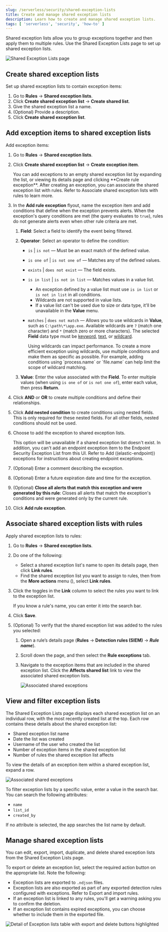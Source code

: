 ```yaml
---
slug: /serverless/security/shared-exception-lists
title: Create and manage shared exception lists
description: Learn how to create and manage shared exception lists. 
tags: [ 'serverless', 'security', 'how-to' ]
---
```


<div id="shared-exception-lists"></div>

Shared exception lists allow you to group exceptions together and then apply them to multiple rules. Use the Shared Exception Lists page to set up shared exception lists.  

![Shared Exception Lists page](../images/shared-exception-lists/-detections-rule-exceptions-page.png)

<div id="create-shared-exception-list"></div>

## Create shared exception lists

Set up shared exception lists to contain exception items:

1. Go to **Rules** → **Shared exception lists**.
1. Click **Create shared exception list** → **Create shared list**. 
1. Give the shared exception list a name. 
1. (Optional) Provide a description. 
1. Click **Create shared exception list**.

<div id="add-exception-items"></div>

## Add exception items to shared exception lists

Add exception items:

1. Go to **Rules** → **Shared exception lists**.
1. Click **Create shared exception list** → **Create exception item**. 

   <DocCallOut title="Tip">
   You can add exceptions to an empty shared exception list by expanding the list, or viewing its details page and clicking **Create rule exception**. After creating an exception, you can associate the shared exception list with rules. Refer to <DocLink slug="/serverless/security/shared-exception-lists" section="associate-shared-exception-lists-with-rules">Associate shared exception lists with rules</DocLink> to learn more.
   </DocCallOut>

1. In the **Add rule exception** flyout, name the exception item and add conditions that define when the exception prevents alerts. When the exception's query conditions are met (the query evaluates to `true`), rules do not generate alerts even when other rule criteria are met.
      1. **Field**: Select a field to identify the event being filtered.

      1. **Operator**: Select an operator to define the condition:
         * `is` | `is not` — Must be an exact match of the defined value.
         * `is one of` | `is not one of` — Matches any of the defined values.
         * `exists` | `does not exist` — The field exists.
         * `is in list` | `is not in list` — Matches values in a value list.

           <DocCallOut title="Note">

           * An exception defined by a value list must use `is in list` or `is not in list` in all conditions.
           * Wildcards are not supported in value lists.
           * If a value list can't be used due to <DocLink slug="/serverless/security/value-lists-exceptions" section="create-value-lists">size or data type</DocLink>, it'll be unavailable in the **Value** menu.

           </DocCallOut>

         * `matches` | `does not match` — Allows you to use wildcards in **Value**, such as `C:\path\*\app.exe`. Available wildcards are `?` (match one character) and `*` (match zero or more characters). The selected **Field** data type must be [keyword](((ref))/keyword.html#keyword-field-type), [text](((ref))/text.html#text-field-type), or [wildcard](((ref))/keyword.html#wildcard-field-type).

             <DocCallOut title="Important" color="warning">
             Using wildcards can impact performance. To create a more efficient exception using wildcards, use multiple conditions and make them as specific as possible. For example, adding conditions using `process.name` or `file.name` can help limit the scope of wildcard matching.
             </DocCallOut>

      1. **Value**: Enter the value associated with the **Field**. To enter multiple values (when using `is one of` or `is not one of`), enter each value, then press **Return**.

1. Click **AND** or **OR** to create multiple conditions and define their relationships.

1. Click **Add nested condition** to create conditions using nested fields. This is only required for
    <DocLink slug="/serverless/security/add-exceptions" section="nested-field-list">these nested fields</DocLink>. For all other fields, nested conditions should not be used.

1. Choose to add the exception to shared exception lists. 

    <DocCallOut title="Note">
    This option will be unavailable if a shared exception list doesn't exist. In addition, you can't add an endpoint exception item to the Endpoint Security Exception List from this UI. Refer to <DocLink slug="/serverless/security/add-exceptions" section="add-((elastic-endpoint))-exceptions">Add ((elastic-endpoint)) exceptions</DocLink> for instructions about creating endpoint exceptions. 
    </DocCallOut>

1. (Optional) Enter a comment describing the exception.
1. (Optional) Enter a future expiration date and time for the exception. 
1. (Optional) **Close all alerts that match this exception and were generated by this rule**:
    Closes all alerts that match the exception's conditions and were generated only by the current rule.

1. Click **Add rule exception**.

<div id="link-shared-exception-lists"></div>

## Associate shared exception lists with rules

Apply shared exception lists to rules:

1. Go to **Rules** → **Shared exception lists**.
1. Do one of the following:
    * Select a shared exception list's name to open its details page, then click **Link rules**. 
    * Find the shared exception list you want to assign to rules, then from the **More actions** menu (<DocIcon type="boxesHorizontal" title="Actions menu" size="m" />), select **Link rules**.
1. Click the toggles in the **Link** column to select the rules you want to link to the exception list.

    <DocCallOut title="Tip">
    If you know a rule's name, you can enter it into the search bar.
    </DocCallOut>

1. Click **Save**. 
1. (Optional) To verify that the shared exception list was added to the rules you selected:

    1. Open a rule’s details page (**Rules** → **Detection rules (SIEM)** → **_Rule name_**).
    1. Scroll down the page, and then select the **Rule exceptions** tab. 
    1. Navigate to the exception items that are included in the shared exception list. Click the **Affects shared list** link to view the associated shared exception lists.

        ![Associated shared exceptions](../images/shared-exception-lists/-detections-associated-shared-exception-list.png)

<div id="view-shared-exception-lists"></div>

## View and filter exception lists 

The Shared Exception Lists page displays each shared exception list on an individual row, with the most recently created list at the top. Each row contains these details about the shared exception list:

* Shared exception list name
* Date the list was created
* Username of the user who created the list
* Number of exception items in the shared exception list
* Number of rules the shared exception list affects

To view the details of an exception item within a shared exception list, expand a row.

![Associated shared exceptions](../images/shared-exception-lists/-detections-view-filter-shared-exception.png)

To filter exception lists by a specific value, enter a value in the search bar. You can search the following attributes:

* `name`
* `list_id`
* `created_by`

If no attribute is selected, the app searches the list name by default.

<div id="manage-exception-lists"></div>

## Manage shared exception lists

You can edit, export, import, duplicate, and delete shared exception lists from the Shared Exception Lists page.  

To export or delete an exception list, select the required action button on the appropriate list. Note the following:

* Exception lists are exported to `.ndjson` files.
* Exception lists are also exported as part of any exported detection rules configured with exceptions. Refer to <DocLink slug="/serverless/security/rules-ui-management" section="export-and-import-rules">Export and import rules</DocLink>.
* If an exception list is linked to any rules, you'll get a warning asking you to confirm the deletion. 
* If an exception list contains expired exceptions, you can choose whether to include them in the exported file.  

![Detail of Exception lists table with export and delete buttons highlighted](../images/shared-exception-lists/-detections-actions-exception-list.png)